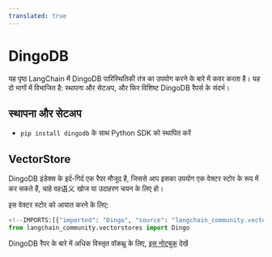 ```yaml
---
translated: true
---
```


# DingoDB

यह पृष्ठ LangChain में DingoDB पारिस्थितिकी तंत्र का उपयोग करने के बारे में कवर करता है।
यह दो भागों में विभाजित है: स्थापना और सेटअप, और फिर विशिष्ट DingoDB रैपर्स के संदर्भ।

## स्थापना और सेटअप

- `pip install dingodb` के साथ Python SDK को स्थापित करें

## VectorStore

DingoDB इंडेक्स के इर्द-गिर्द एक रैपर मौजूद है, जिससे आप इसका उपयोग एक वेक्टर स्टोर के रूप में कर सकते हैं,
चाहे वह语义 खोज या उदाहरण चयन के लिए हो।

इस वेक्टर स्टोर को आयात करने के लिए:

```python
<!--IMPORTS:[{"imported": "Dingo", "source": "langchain_community.vectorstores", "docs": "https://api.python.langchain.com/en/latest/vectorstores/langchain_community.vectorstores.dingo.Dingo.html", "title": "DingoDB"}]-->
from langchain_community.vectorstores import Dingo
```

DingoDB रैपर के बारे में अधिक विस्तृत वॉकथ्रू के लिए, [इस नोटबुक](/docs/integrations/vectorstores/dingo) देखें

